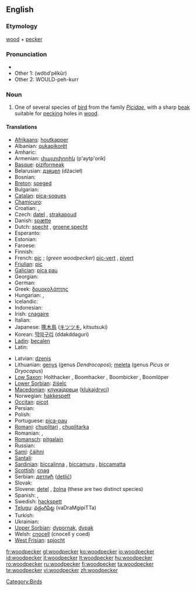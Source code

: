 ==English==

===Etymology===
[[wood]] + [[pecker]]

===Pronunciation===
* {{IPA|/ˈwʊd.pɛ.kɚ/}}
* Other 1: (wo͝odʹpĕkûr)
* Other 2: WOULD-peh-kurr

===Noun===
{{wikipedia}}
{{en-noun}}

# One of several species of [[bird]] from the family ''[[Picidae]]'', with a sharp [[beak]] suitable for [[peck]]ing holes in [[wood]].

====Translations====
{{trans-top|bird}}
* [[Afrikaans]]: [[houtkapper]]
* Albanian: [[qukapikorët]]
* Amharic: {{tø|am|ግንደ ቆርቁር|tr=gəndä qorqur|sc=Ethi}}
* Armenian: [[փայտփորիկ]] (p'aytp'orik)
* [[Basque]]: [[piziformeak]]
* Belarusian: [[дзяцел]] (dźacieł) {{m}}
* Bosnian: {{t-|bs|djetlić|m}}
* [[Breton]]: [[speged]]
* Bulgarian: {{t+|bg|кълвач|tr=kălvač|sc=Cyrl}}
* [[Catalan]]: [[pica-soques]] {{m}}
* [[Chamicuro]]: {{tø|ccc|me'na}}
* Croatian: {{t+|hr|žuna|f}}, {{t-|hr|djetao|n}}
* Czech: [[datel]] {{m}}, [[strakapoud]] {{m}}
* Danish: [[spætte]]
* Dutch: [[specht]] {{m}}, [[groene specht]] {{m}}
* Esperanto: {{t-|eo|pego|xs=Esperanto}}
* Estonian: {{t+|et|rähn}}
* Faroese: {{t-|fo|spæta|xs=Faroese}}
* Finnish: {{t+|fi|tikka}}
* French: [[pic]] {{m}}; (''green woodpecker'') [[pic-vert]] {{m}}, [[pivert]] {{m}}
* [[Friulian]]: [[pic]]
* [[Galician]]: [[pica pau]] {{m}}
* Georgian: {{t-|ka|კოდალა|sc=Geor|tr=kodala}}
* German: {{t+|de|Specht|m}}
* Greek: [[δρυοκολάπτης]] {{m}}
* Hungarian: {{t+|hu|harkály}}, {{t+|hu|fakopáncs}}
* Icelandic: {{t+|is|spæta}}
* Indonesian: {{t+|id|burung pelatuk|xs=Indonesian}}
* Irish: [[cnagaire]]
* Italian: {{t+|it|picchio|m}}
* Japanese: [[啄木鳥]] ([[キツツキ]], kitsutsuki)
* Korean: [[딱따구리]] (ddakddaguri)
* [[Ladin]]: [[becalen]]
* Latin: {{t-|la|picus|m}}
{{trans-mid}}
* Latvian: [[dzenis]]
* Lithuanian: [[genys]] {{m}} (genus ''Dendrocopos''); [[meleta]] {{f}} (genus ''Picus'' or ''Dryocopus'')
* [[Low Saxon]]: Holthacker {{m}}, Boomhacker {{m}}, Boombicker {{m}}, Boomlöper {{m}}
* [[Lower Sorbian]]: [[źiśelc]]
* [[Macedonian]]: [[клукаjдрвци]] ([[klukajdrvci]])
* Norwegian: [[hakkespett]] {{m}}
* [[Occitan]]: [[picot]]
* Persian: {{t+|fa|دارکوب|tr=dârkub|sc=fa-Arab|xs=Persian}}
* Polish: {{t+|pl|dzięcioł}}
* Portuguese: [[pica-pau]] {{m}}
* [[Romani]]: [[chuplitari]] {{m}}, [[chuplitarka]] {{f}}
* Romanian: {{t+|ro|ghionoaie}}, {{t+|ro|ciocănitoare}}
* [[Romansch]]: [[pitgalain]]
* Russian: {{t+|ru|дятел|m|tr=djátel|sc=Cyrl}}
* [[Sami]]: [[čáihni]]
* [[Santali]]: {{tø|sat|ᱮᱨᱮ|tr=ere|sc=Olck}}
* [[Sardinian]]: [[biccalinna]] {{f}}, [[biccamuru]] {{m}}, [[biccamatta]] {{f}}
* [[Scottish]]: [[cnag]]
* Serbian: [[детлић]] ([[detlić]])
* Slovak: {{t-|sk|ďateľ|m}}
* Slovene: [[detel]] {{m}}, [[žolna]] {{f}} (these are two distinct species)
* Spanish: {{t-|es|pájaro carpintero|m}}, {{t+|es|pito|m}}
* Swedish: [[hackspett]]
* [[Telugu]]: [[వడ్రంగిపిట్ట]] (vaDraMgipiTTa)
* Turkish: {{t+|tr|ağaçkakan}}
* Ukrainian: {{t-|uk|дятел|tr=djatel|sc=Cyrl|xs=Ukrainian}}
* [[Upper Sorbian]]: [[dypornak]], [[dypak]]
* Welsh: [[cnocell]] (cnocell y coed)
* [[West Frisian]]: [[spjocht]]
{{trans-bottom}}

[[Category:Birds]]

[[fr:woodpecker]]
[[gl:woodpecker]]
[[ko:woodpecker]]
[[io:woodpecker]]
[[id:woodpecker]]
[[it:woodpecker]]
[[lt:woodpecker]]
[[hu:woodpecker]]
[[ro:woodpecker]]
[[ru:woodpecker]]
[[fi:woodpecker]]
[[ta:woodpecker]]
[[te:woodpecker]]
[[vi:woodpecker]]
[[zh:woodpecker]]